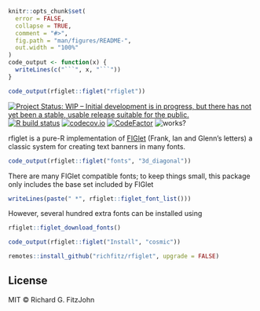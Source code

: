 <!-- README.md is generated from README.Rmd. Please edit that file -->

```r
knitr::opts_chunk$set(
  error = FALSE,
  collapse = TRUE,
  comment = "#>",
  fig.path = "man/figures/README-",
  out.width = "100%"
)
code_output <- function(x) {
  writeLines(c("```", x, "```"))
}
```

```r
code_output(rfiglet::figlet("rfiglet"))
```

<!-- badges: start -->
[![Project Status: WIP – Initial development is in progress, but there has not yet been a stable, usable release suitable for the public.](https://www.repostatus.org/badges/latest/wip.svg)](https://www.repostatus.org/#wip)
[![R build status](https://github.com/richfitz/rfiglet/workflows/R-CMD-check/badge.svg)](https://github.com/richfitz/rfiglet/actions)
[![codecov.io](https://codecov.io/github/richfitz/rfiglet/coverage.svg?branch=master)](https://codecov.io/github/richfitz/rfiglet?branch=master)
[![CodeFactor](https://www.codefactor.io/repository/github/richfitz/rfiglet/badge)](https://www.codefactor.io/repository/github/richfitz/rfiglet)
![works?](https://img.shields.io/badge/works-on%20my%20machine-pink)
<!-- badges: end -->


rfiglet is a pure-R implementation of [FIGlet](https://en.wikipedia.org/wiki/FIGlet) (Frank, Ian and Glenn's letters) a classic system for creating text banners in many fonts.

```r
code_output(rfiglet::figlet("fonts", "3d_diagonal"))
```

There are many FIGlet compatible fonts; to keep things small, this package only includes the base set included by FIGlet

```r
writeLines(paste(" *", rfiglet::figlet_font_list()))
```

However, several hundred extra fonts can be installed using

```r
rfiglet::figlet_download_fonts()
```

```r
code_output(rfiglet::figlet("Install", "cosmic"))
```

```r
remotes::install_github("richfitz/rfiglet", upgrade = FALSE)
```

## License

MIT © Richard G. FitzJohn
